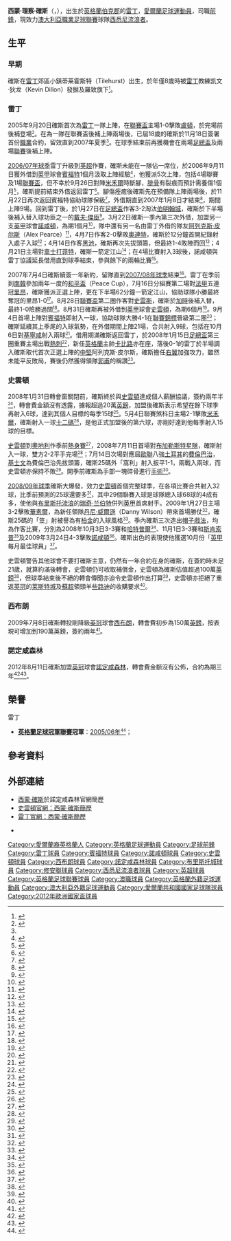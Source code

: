 {{Otheruses|other=名为西蒙·考克斯的其他人物|西蒙·考克斯 (赛艇运动员)}}
{{noteTA|G1=足球|G2=EPL|G3=FAcup
|T=zh-hans:西蒙·考克斯; zh-hk:西蒙·確斯;
|1=zh-hans:考克斯; zh-hk:確斯;
|2=zh-hans:西蒙·理查德·考克斯; zh-hk:西蒙·理察·確斯;
|3=zh-hans:戴夫·基特森; zh-hk:戴夫·傑臣;
|4=zh-hans:科贝尔; zh-hk:郭甫;
|5=zh-hans:卡佩罗; zh-hk:卡比路;
|6=zh-hans:阿列克斯·皮尔斯; zh-hk:阿歷斯·皮雅斯;
|7=zh-hans:费内巴切; zh-hk:費倫巴治;
|8=zh-hans:凯日曼; zh-hk:基士文;
|9=zh-hans:凯尔特人; zh-hk:些路迪;
|10=zh-hans:博格坎普; zh-hk:柏金;
}}
{{Infobox football biography 2
| playername          = 西蒙·確斯<br />''Simon Cox''
| image               = [[File:FIFA_WC-qualification_2014_-_Austria_vs_Ireland_2013-09-10_-_Simon_Cox_01.JPG|220px]]
| caption             = 
| fullname            = Simon Richard Cox
| dateofbirth         = {{birth date and age|1987|4|28|df=yes}}
| cityofbirth         = [[雷丁|雷丁]]
| countryofbirth      = [[英格蘭|英格蘭]]
| height              = {{height|ft=5|in=10}}
| position            = [[前鋒_(足球)|前鋒]]
| currentclub  = [[西悉尼流浪者足球俱樂部|西悉尼流浪者]]
| clubnumber   = 10
| youthyears1         = 1996−2005
| youthclubs1         = [[雷丁足球俱乐部|雷丁]]
| years1              = 2005−2008
| clubs1              = [[雷丁足球俱乐部|雷丁]]
| caps1               = 2
| goals1              = 0
| years2              = 2006
| clubs2              = → [[布伦特福德足球俱乐部|賓福特]]
| caps2               = 4
| goals2              = 0
| years3              = 2006−2007
| clubs3              = → [[布伦特福德足球俱乐部|賓福特]]
| caps3               = 9
| goals3              = 0
| years4              = 2007
| clubs4              = → [[北安普顿足球俱乐部|諾咸頓]]
| caps4               = 8
| goals4              = 3
| years5              = 2007−2008
| clubs5              = → [[斯温登足球俱乐部|史雲頓]]
| caps5               = 19
| goals5              = 8
| years6              = 2008−2009
| clubs6              = [[斯温登足球俱乐部|史雲頓]]
| caps6               = 62
| goals6              = 35
| years7              = 2009−2012
| clubs7              = [[西布罗姆维奇足球俱乐部|西布朗]]
| caps7               = 65
| goals7              = 10
| years8              = 2012−2014
| clubs8              = [[诺丁汉森林足球俱乐部|诺丁汉森林]]
| caps8               = 73
| goals8              = 14
| years9  = 2014–2016 | clubs9  = [[雷丁足球俱乐部|雷丁]]                                   | caps9  = 50  | goals9  = 9
| years10 = 2015–2016 | clubs10 = → [[布里斯托尔城足球俱乐部|布里斯托尔城]] (loan)                | caps10 = 4   | goals10 = 0
| years11 = 2016–2020 | clubs11 = [[绍森德足球俱乐部|绍森德]]                   | caps11 = 150 | goals11 = 43
| years12 = 2020–     | clubs12 = [[西悉尼流浪者足球俱樂部|西悉尼流浪者]] | caps12 = 26  | goals12 = 5
| nationalyears1 = 2011– | nationalteam1 = [[愛爾蘭國家足球隊|愛爾蘭]] | nationalcaps1 = 30 | nationalgoals1 = 4
| medaltemplates      = 
| club-update         = 2014年9月22日 (一) 08:21 (UTC)
| nationalteam-update = 2014年9月22日 (一) 08:21 (UTC)
}}
'''西蒙·理察·確斯'''（{{lang-en|Simon Richard Cox}}，{{bd|1987年|4月28日|catidx=Cox, Simon}}），出生於[[英格蘭|英格蘭]][[伯克郡|伯克郡]]的[[雷丁|雷丁]]，[[愛爾蘭|愛爾蘭]][[足球|足球]][[運動員|運動員]]，司職[[前鋒_(足球)|前鋒]]，現效力[[澳大利亞職業足球聯賽|澳大利亞職業足球聯賽]]球隊[[西悉尼流浪者足球俱樂部|西悉尼流浪者]]。

== 生平 ==
=== 早期 ===
確斯在[[雷丁|雷丁]]郊區小鎮蒂莱霍斯特（Tilehurst）出生，於年僅8歲時被[[雷丁足球俱乐部|雷丁]]教練凯文·狄龙（Kevin Dillon）發掘及羅致旗下<small><ref name=rfccontract>{{cite news |language=en |url=http://www.readingfc.premiumtv.co.uk/page/NewsDetail/0,,10306~743344,00.html |title=Reading-born Academy forward Simon Cox signs first professional contract |work=[[雷丁足球俱乐部|''readingfc.co.uk'']] |date=2005-11-18 |accessdate=2009-05-15 }}{{Dead link|date=2018年6月 |bot=InternetArchiveBot |fix-attempted=no }}</ref></small>。

=== 雷丁 ===
2005年9月20日確斯首次為[[雷丁足球俱乐部|雷丁]]一隊上陣，在[[英格蘭聯賽盃|聯賽盃]]主場1-0擊敗[[卢顿足球俱乐部|盧頓]]，於完場前後補登場<small><ref>{{cite news |language=en |url=http://news.bbc.co.uk/sport2/hi/football/league_cup/4258492.stm |title=Reading 1-0 Luton |publisher=[[BBC|BBC]] Sport |date=2005-09-20 |accessdate=2009-05-15 |archive-date=2018-06-17 |archive-url=https://web.archive.org/web/20180617144847/http://news.bbc.co.uk/sport2/hi/football/league_cup/4258492.stm |dead-url=no }}</ref></small>。在為一隊在聯賽盃後補上陣兩場後，已屆18歲的確斯於11月18日簽署首份[[職業|職業]]合約，留效直到2007年夏季<small><ref name=rfccontract/></small>。在球季結束前再獲機會在兩場[[英格蘭足總盃|足總盃]]及兩場[[英格蘭足球冠軍聯賽|聯賽]]後補上陣。

[[2006年至2007年英格蘭超級聯賽|2006/07年球季]]雷丁升級到[[英超|英超]]作賽，確斯未能在一隊佔一席位，於2006年9月11日獲外借到[[英格蘭足球甲級聯賽|英甲]]球會[[布伦特福德足球俱乐部|賓福特]]1個月汲取上陣經驗<small><ref>{{cite news |language=en |url=http://news.bbc.co.uk/sport2/hi/football/teams/b/brentford/5334580.stm |title=Reading teenager joins Brentford |publisher=[[BBC|BBC]] Sport |date=2006-09-11 |accessdate=2009-05-15 |archive-date=2016-03-07 |archive-url=https://web.archive.org/web/20160307195114/http://news.bbc.co.uk/sport2/hi/football/teams/b/brentford/5334580.stm |dead-url=no }}</ref></small>，他獲派5次上陣，包括4場聯賽及1場[[英格蘭聯賽盃|聯賽盃]]，但不幸於9月26日對陣[[米尔沃尔足球俱乐部|米禾爾]]時斷腳，[[腓骨|腓骨]]有裂痕而預計需養傷1個月<small><ref>{{cite news |language=en |url=http://news.bbc.co.uk/sport2/hi/football/teams/b/brentford/5385210.stm |title=Double injury blow hits Brentford |publisher=[[BBC|BBC]] Sport |date=2006-09-27 |accessdate=2009-05-15 |archive-date=2016-03-06 |archive-url=https://web.archive.org/web/20160306235644/http://news.bbc.co.uk/sport2/hi/football/teams/b/brentford/5385210.stm |dead-url=no }}</ref></small>，確斯提前結束外借返回雷丁<small><ref>{{cite news |language=en |url=http://www.readingfc.premiumtv.co.uk/page/NewsDetail/0,,10306~903968,00.html |title=Royals youngster Cox suffers broken leg while playing on loan at Brentford |work=[[雷丁足球俱乐部|''readingfc.co.uk'']] |date=2006-09-27 |accessdate=2009-05-15 |deadurl=yes |archiveurl=https://web.archive.org/web/20080210152811/http://www.readingfc.premiumtv.co.uk/page/NewsDetail/0%2C%2C10306~903968%2C00.html |archivedate=2008-02-10 }}</ref></small>。腳傷痊癒後確斯先在預備隊上陣兩場後，於11月22日再次返回賓福特協助球隊保級<small><ref>{{cite news |language=en |url=http://www.readingfc.premiumtv.co.uk/page/NewsDetail/0,,10306~932071,00.html |title=Cox joins Brentford on loan |work=[[雷丁足球俱乐部|''readingfc.co.uk'']] |date=2006-11-22 |accessdate=2009-05-15 |deadurl=yes |archiveurl=https://web.archive.org/web/20080210152816/http://www.readingfc.premiumtv.co.uk/page/NewsDetail/0%2C%2C10306~932071%2C00.html |archivedate=2008-02-10 }}</ref></small>，外借期直到2007年1月8日才結束<small><ref>{{cite news |language=en |url=http://news.bbc.co.uk/sport2/hi/football/teams/b/brentford/6174118.stm |title=Reading's Cox rejoins Brentford |publisher=[[BBC|BBC]] Sport |date=2006-11-22 |accessdate=2009-05-15 |archive-date=2016-03-08 |archive-url=https://web.archive.org/web/20160308191721/http://news.bbc.co.uk/sport2/hi/football/teams/b/brentford/6174118.stm |dead-url=no }}</ref></small>，期間上陣9場。回到雷丁後，於1月27日在[[英格蘭足總盃|足總盃]]作客3-2淘汰[[伯明翰城足球俱乐部|伯明翰城]]，確斯於下半場後補入替入球功臣之一的[[戴夫·傑臣|戴夫·傑臣]]<small><ref>{{cite news |language=en |url=http://news.bbc.co.uk/sport2/hi/football/fa_cup/6282157.stm |title=Birmingham 2-3 Reading |publisher=[[BBC|BBC]] Sport |date=2007-01-27 |accessdate=2009-05-15 |archive-date=2021-02-26 |archive-url=https://web.archive.org/web/20210226230258/http://news.bbc.co.uk/sport2/hi/football/fa_cup/6282157.stm |dead-url=no }}</ref></small>。3月22日確斯一季內第三次外借，加盟另一支[[英格蘭足球甲級聯賽|英甲]]球會[[北安普顿足球俱乐部|諾咸頓]]，為期1個月<small><ref>{{cite news |language=en |url=http://news.bbc.co.uk/sport2/hi/football/teams/n/northampton_town/6481135.stm |title=Northampton land Reading striker |publisher=[[BBC|BBC]] Sport |date=2007-03-22 |accessdate=2009-05-15 |archive-date=2016-03-07 |archive-url=https://web.archive.org/web/20160307144630/http://news.bbc.co.uk/sport2/hi/football/teams/n/northampton_town/6481135.stm |dead-url=no }}</ref></small>，隊中還有另一名由雷丁外借的隊友[[阿列克斯·皮尔斯|阿列克斯·皮尔斯]]（Alex Pearce）<small><ref>{{cite news |language=en |url=http://www.readingfc.premiumtv.co.uk/page/NewsDetail/0,,10306~1000532,00.html |title=Cox and Henry complete loan moves |work=[[雷丁足球俱乐部|''readingfc.co.uk'']] |date=2007-03-22 |accessdate=2009-05-15 |deadurl=yes |archiveurl=https://web.archive.org/web/20080210152739/http://www.readingfc.premiumtv.co.uk/page/NewsDetail/0%2C%2C10306~1000532%2C00.html |archivedate=2008-02-10 }}</ref></small>，4月7日作客2-0擊敗[[莱顿东方足球俱乐部|奧連特]]，確斯於12分鐘首開紀錄射入處子入球<small><ref>{{cite news |language=en |url=http://news.bbc.co.uk/sport2/hi/football/eng_div_2/6513451.stm |title=Leyton Orient 0-2 Northampton |publisher=[[BBC|BBC]] Sport |date=2007-04-07 |accessdate=2009-05-15 |archive-date=2016-03-10 |archive-url=https://web.archive.org/web/20160310075747/http://news.bbc.co.uk/sport2/hi/football/eng_div_2/6513451.stm |dead-url=no }}</ref></small>；4月14日作客[[黑池足球會|黑池]]，確斯再次先拔頭籌，但最終1-4敗陣而回<small><ref>{{cite news |language=en |url=http://news.bbc.co.uk/sport2/hi/football/eng_div_2/6534655.stm |title=Blackpool 4-1 Northampton |publisher=[[BBC|BBC]] Sport |date=2007-04-14 |accessdate=2009-05-15 |archive-date=2012-11-12 |archive-url=https://web.archive.org/web/20121112030412/http://news.bbc.co.uk/sport2/hi/football/eng_div_2/6534655.stm |dead-url=no }}</ref></small>；4月21日主場對[[切斯特菲尔德足球俱乐部|車士打菲特]]，確斯一箭定江山<small><ref>{{cite news |language=en |url=http://news.bbc.co.uk/sport2/hi/football/eng_div_2/6555299.stm |title=Northampton 1-0 Chesterfield |publisher=[[BBC|BBC]] Sport |date=2007-04-21 |accessdate=2009-05-15 |archive-date=2016-03-07 |archive-url=https://web.archive.org/web/20160307081932/http://news.bbc.co.uk/sport2/hi/football/eng_div_2/6555299.stm |dead-url=no }}</ref></small>；在4場比賽射入3球後，諾咸頓與雷丁協議延長借用直到球季結束，參與餘下的兩輪比賽<small><ref>{{cite news |language=en |url=http://news.bbc.co.uk/sport2/hi/football/teams/n/northampton_town/6595347.stm |title=Reading's Cox stays with Cobblers |publisher=[[BBC|BBC]] Sport |date=2007-04-26 |accessdate=2009-05-15 |archive-date=2016-03-07 |archive-url=https://web.archive.org/web/20160307092638/http://news.bbc.co.uk/sport2/hi/football/teams/n/northampton_town/6595347.stm |dead-url=no }}</ref></small>。

2007年7月4日確斯續簽一年新約，留隊直到[[2007年至2008年英格蘭超級聯賽|2007/08年球季]]結束<small><ref>{{cite news |language=en |url=http://www.readingfc.premiumtv.co.uk/page/NewsDetail/0,,10306~1067116,00.html |title=Four new contracts agreed |publisher=[[雷丁足球俱乐部|''readingfc.co.uk'']] |date=2007-07-04 |accessdate=2009-05-15 |deadurl=yes |archiveurl=https://web.archive.org/web/20080411130459/http://www.readingfc.premiumtv.co.uk/page/NewsDetail/0%2C%2C10306~1067116%2C00.html |archivedate=2008-04-11 }}</ref></small>。雷丁在季前到[[南韓|南韓]]參加兩年一度的[[和平盃足球賽|和平盃]]（Peace Cup），7月16日分組賽第二場對[[法甲|法甲]]五連冠[[里昂足球會|里昂]]，確斯獲派正選上陣，更在下半場62分鐘一箭定江山，協助球隊小勝最終奪冠的里昂1-0<small><ref>{{cite web |language=en |url=http://www.rsssf.com/tablesp/peacecup07.html |title=Peace Cup 2007 |publisher=RSSSF |date=2008-07-03 |accessdate=2009-05-15 |archive-date=2018-10-30 |archive-url=https://web.archive.org/web/20181030185848/http://www.rsssf.com/tablesp/peacecup07.html |dead-url=no }}</ref></small>。8月28日[[英格蘭聯賽盃|聯賽盃]]第二圈作客對[[斯旺西城足球俱乐部|史雲斯]]，確斯於[[加時賽|加時]]後補入替，最終1-0險勝過關<small><ref>{{cite news |language=en |url=http://news.bbc.co.uk/sport2/hi/football/league_cup/6963517.stm |title=Swansea 0-1 Reading (aet) |publisher=[[BBC|BBC]] Sport |date=2007-08-28 |accessdate=2009-05-15 |archive-date=2020-10-04 |archive-url=https://web.archive.org/web/20201004042359/http://news.bbc.co.uk/sport2/hi/football/league_cup/6963517.stm |dead-url=no }}</ref></small>。8月31日確斯再被外借到[[英格蘭足球甲級聯賽|英甲]]球會[[斯温登足球俱乐部|史雲頓]]，為期6個月<small><ref>{{cite news |language=en |url=http://news.bbc.co.uk/sport2/hi/football/teams/s/swindon_town/6973434.stm |title=Swindon boss seals triple swoop |publisher=[[BBC|BBC]] Sport |date=2007-09-01 |accessdate=2009-05-15 |archive-date=2016-03-07 |archive-url=https://web.archive.org/web/20160307010637/http://news.bbc.co.uk/sport2/hi/football/teams/s/swindon_town/6973434.stm |dead-url=no }}</ref></small>。9月4日首場上陣對[[布伦特福德足球俱乐部|賓福特]]即射入一球，協助球隊大勝4-1在[[英格蘭聯賽錦標|聯賽錦標]]晉級第二圈<small><ref>{{cite news |language=en |url=http://news.bbc.co.uk/sport2/hi/football/6973865.stm |title=Swindon 4-1 Brentford |publisher=[[BBC|BBC]] Sport |date=2007-09-04 |accessdate=2009-05-15 |archive-date=2017-12-22 |archive-url=https://web.archive.org/web/20171222054044/http://news.bbc.co.uk/sport2/hi/football/6973865.stm |dead-url=no }}</ref></small>；確斯延續其上季尾的入球氣勢，在外借期間上陣21場，合共射入9球，包括在10月6日對[[吉林汉姆足球俱乐部|基寧咸]]射入兩球<small><ref>{{cite news |language=en |url=http://news.bbc.co.uk/sport2/hi/football/eng_div_2/7019637.stm |title=Swindon 5-0 Gillingham |publisher=[[BBC|BBC]] Sport |date=2007-10-06 |accessdate=2009-05-15 |archive-date=2016-03-07 |archive-url=https://web.archive.org/web/20160307110736/http://news.bbc.co.uk/sport2/hi/football/eng_div_2/7019637.stm |dead-url=no }}</ref></small>。借用期滿確斯返回雷丁，於2008年1月15日[[英格蘭足總盃|足總盃]]第三圈重賽主場出戰[[托特纳姆热刺足球俱乐部|熱刺]]<small><ref>{{cite news |language=en |url=http://news.bbc.co.uk/sport2/hi/football/fa_cup/7184872.stm |title=Reading 0-1 Tottenham |publisher=[[BBC|BBC]] Sport |date=2008-01-15 |accessdate=2009-05-15 |archive-date=2008-01-19 |archive-url=https://web.archive.org/web/20080119075215/http://news.bbc.co.uk/sport2/hi/football/fa_cup/7184872.stm |dead-url=no }}</ref></small>，新任[[英格蘭足球代表隊|英格蘭]]主帥[[法比奥·卡佩罗|卡比路]]亦在座，落後0-1的雷丁於半場調入確斯取代首次正選上陣的[[後衛_(足球)|中堅]]阿列克斯·皮尔斯，確斯擔任[[中場|右翼]]加強攻力，雖然未能平反敗局，賽後仍然獲得領隊[[斯蒂夫·科贝尔|郭甫]]的稱讚<small><ref>{{cite news |language=en |url=http://www.readingfc.premiumtv.co.uk/page/NewsDetail/0,,10306~1216505,00.html |title=Verdict on Federici, Cox, Pearce & Lita |publisher=[[雷丁足球俱乐部|''readingfc.co.uk'']] |date=2008-01-16 |accessdate=2009-05-15 |deadurl=yes |archiveurl=https://web.archive.org/web/20080117030212/http://www.readingfc.premiumtv.co.uk/page/NewsDetail/0%2C%2C10306~1216505%2C00.html |archivedate=2008-01-17 }}</ref></small>。

=== 史雲頓 ===
2008年1月31日轉會窗關閉前，確斯終於與[[斯温登足球俱乐部|史雲頓]]達成個人薪酬協議，簽約兩年半<small><ref>{{cite news |language=en |url=http://news.bbc.co.uk/sport2/hi/football/teams/s/swindon_town/7219857.stm |title=Swindon sign Reading striker Cox |publisher=[[BBC|BBC]] Sport |date=2008-01-31 |accessdate=2009-05-15 |archive-date=2020-10-17 |archive-url=https://web.archive.org/web/20201017001405/http://news.bbc.co.uk/sport2/hi/football/teams/s/swindon_town/7219857.stm |dead-url=no }}</ref></small>，轉會費金額沒有透露，據報超過20萬[[英鎊|英鎊]]，加盟後確斯表示希望在餘下球季再射入6球，達到其個人目標的每季15球<small><ref>{{cite news |language=en |url=http://news.bbc.co.uk/sport2/hi/football/teams/s/swindon_town/7234977.stm |title=Striker Cox seeks six more goals |publisher=[[BBC|BBC]] Sport |date=2008-02-08 |accessdate=2009-05-15 |archive-date=2016-03-07 |archive-url=https://web.archive.org/web/20160307190159/http://news.bbc.co.uk/sport2/hi/football/teams/s/swindon_town/7234977.stm |dead-url=no }}</ref></small>。5月4日聯賽煞科日主場2-1擊敗[[米尔沃尔足球俱乐部|米禾爾]]，確斯射入一球[[十二碼|十二碼]]<small><ref>{{cite news |language=en |url=http://news.bbc.co.uk/sport2/hi/football/eng_div_2/7368714.stm |title=Swindon 2-1 Millwall |publisher=[[BBC|BBC]] Sport |date=2008-05-15 |accessdate=2009-05-15 |archive-date=2019-04-02 |archive-url=https://web.archive.org/web/20190402163132/http://news.bbc.co.uk/sport2/hi/football/eng_div_2/7368714.stm |dead-url=no }}</ref></small>，是他正式加盟後的第六球，亦剛好達到他每季射入15球的目標。

[[斯温登足球俱乐部|史雲頓]]到[[奧地利|奧地利]]作季前[[熱身賽|熱身賽]]<small><ref>{{cite news |language=en |url=http://news.bbc.co.uk/sport2/hi/football/teams/s/swindon_town/7497957.stm |title=Swindon in Austria for pre-season |publisher=[[BBC|BBC]] Sport |date=2008-07-09 |accessdate=2009-05-15 |archive-date=2016-03-07 |archive-url=https://web.archive.org/web/20160307070912/http://news.bbc.co.uk/sport2/hi/football/teams/s/swindon_town/7497957.stm |dead-url=no }}</ref></small>，2008年7月11日首場對[[布加勒斯特星隊|布加勒斯特星隊]]，確斯射入一球，雙方2-2平手完場<small><ref>{{cite news |language=en |url=http://news.bbc.co.uk/sport2/hi/football/teams/s/swindon_town/7502575.stm |title=We learned from Steaua - Malpas |publisher=[[BBC|BBC]] Sport |date=2008-07-11 |accessdate=2009-05-15 |archive-date=2016-03-07 |archive-url=https://web.archive.org/web/20160307082020/http://news.bbc.co.uk/sport2/hi/football/teams/s/swindon_town/7502575.stm |dead-url=no }}</ref></small>；7月14日次場對應屆[[歐聯|歐聯]]八強[[土耳其|土耳其]]的[[费内巴切体育俱乐部|費倫巴治]]，[[马特亚·凯日曼|基士文]]為費倫巴治先拔頭籌，確斯25碼外「窩利」射入扳平1-1，兩戰入兩球，而史雲頓亦保持不敗<small><ref>{{cite news |language=en |url=http://news.bbc.co.uk/sport2/hi/football/teams/s/swindon_town/7504977.stm |title=Cox on target in Fenerbahce draw |publisher=[[BBC|BBC]] Sport |date=2008-07-14 |accessdate=2009-05-15 |archive-date=2016-03-07 |archive-url=https://web.archive.org/web/20160307215047/http://news.bbc.co.uk/sport2/hi/football/teams/s/swindon_town/7504977.stm |dead-url=no }}</ref></small>。開季前確斯為手部一塊碎骨進行[[手術|手術]]<small><ref>{{cite news |language=en |url=http://news.bbc.co.uk/sport2/hi/football/teams/s/swindon_town/7528495.stm |title=Swindon hit by Amankwaah injury |publisher=[[BBC|BBC]] Sport |date=2008-07-28 |accessdate=2009-05-15 |archive-date=2016-03-07 |archive-url=https://web.archive.org/web/20160307143229/http://news.bbc.co.uk/sport2/hi/football/teams/s/swindon_town/7528495.stm |dead-url=no }}</ref></small>。

[[2008年至2009年英格蘭足球甲級聯賽|2008/09年球季]]確斯大爆發，效力[[斯温登足球俱乐部|史雲頓]]首個完整球季，在各項比賽合共射入32球，比季前預測的25球還要多<small><ref>{{cite news |language=en |url=http://news.bbc.co.uk/sport2/hi/football/teams/s/swindon_town/7539906.stm |title=Striker Cox has lofty ambitions |publisher=[[BBC|BBC]] Sport |date=2008-08-07 |accessdate=2009-05-15 |archive-date=2016-03-07 |archive-url=https://web.archive.org/web/20160307062615/http://news.bbc.co.uk/sport2/hi/football/teams/s/swindon_town/7539906.stm |dead-url=no }}</ref></small>，其中29個聯賽入球是球隊總入球68球的4成有多，使他與[[布里斯托流浪足球俱乐部|布里斯托流浪]]的[[瑞奇·兰伯特|瑞奇·兰伯特]]併列[[英格蘭足球甲級聯賽|英甲]]首席射手。2009年1月27日主場3-2擊敗[[沃尔索尔足球俱乐部|華素爾]]，為新任領隊[[丹尼·威爾遜|丹尼·威爾遜]]（Danny Wilson）帶來首場勝仗<small><ref>{{cite news |language=en |url=http://news.bbc.co.uk/sport2/hi/football/eng_div_2/7847270.stm |title=Swindon 3-2 Walsall |publisher=[[BBC|BBC]] Sport |date=2009-01-27 |accessdate=2009-05-15 |archive-date=2016-03-07 |archive-url=https://web.archive.org/web/20160307202222/http://news.bbc.co.uk/sport2/hi/football/eng_div_2/7847270.stm |dead-url=no }}</ref></small>，確斯25碼的「笠」射被譽為有[[丹尼斯·博格坎普|柏金]]的入球風格<small><ref>{{cite news |language=en |url=http://news.bbc.co.uk/sport2/hi/football/teams/s/swindon_town/7856012.stm |title=Wilson hails 'classic' Cox goal |publisher=[[BBC|BBC]] Sport |date=2009-01-28 |accessdate=2009-05-15 |archive-date=2016-03-10 |archive-url=https://web.archive.org/web/20160310123632/http://news.bbc.co.uk/sport2/hi/football/teams/s/swindon_town/7856012.stm |dead-url=no }}</ref></small>。季內確斯三次造出[[帽子戲法|帽子戲法]]，均為作客比賽，分別為2008年10月3日3-3賽和[[哈特尔普尔联足球俱乐部|哈特普爾]]<small><ref>{{cite news |language=en |url=http://news.bbc.co.uk/sport2/hi/football/eng_div_2/7639299.stm |title=Hartlepool 3-3 Swindon |publisher=[[BBC|BBC]] Sport |date=2008-10-03 |accessdate=2009-05-15 |archive-date=2018-10-16 |archive-url=https://web.archive.org/web/20181016032844/http://news.bbc.co.uk/sport2/hi/football/eng_div_2/7639299.stm |dead-url=no }}</ref></small>、11月1日3-3賽和[[斯坎索普联足球俱乐部|斯肯索普]]<small><ref>{{cite news |language=en |url=http://news.bbc.co.uk/sport2/hi/football/eng_div_2/7686103.stm |title=Scunthorpe 3-3 Swindon |publisher=[[BBC|BBC]] Sport |date=2008-11-01 |accessdate=2009-05-15 |archive-date=2018-10-16 |archive-url=https://web.archive.org/web/20181016081400/http://news.bbc.co.uk/sport2/hi/football/eng_div_2/7686103.stm |dead-url=no }}</ref></small>及2009年3月24日4-3擊敗[[北安普顿足球俱乐部|諾咸頓]]<small><ref>{{cite news |language=en |url=http://news.bbc.co.uk/sport2/hi/football/eng_div_2/7948790.stm |title=Northampton 3-4 Swindon |publisher=[[BBC|BBC]] Sport |date=2009-03-24 |accessdate=2009-05-15 |archive-date=2018-10-16 |archive-url=https://web.archive.org/web/20181016081358/http://news.bbc.co.uk/sport2/hi/football/eng_div_2/7948790.stm |dead-url=no }}</ref></small>。確斯出色的表現使他獲選10月份「[[英格蘭足球甲級聯賽|英甲]]每月最佳球員」<small><ref>{{cite news |language=en |url=http://news.bbc.co.uk/sport2/hi/football/eng_div_2/7948790.stm |title=Swindon's Cox wins monthly award |publisher=[[BBC|BBC]] Sport |date=2008-11-04 |accessdate=2009-05-15 |archive-date=2018-10-16 |archive-url=https://web.archive.org/web/20181016081358/http://news.bbc.co.uk/sport2/hi/football/eng_div_2/7948790.stm |dead-url=no }}</ref></small>。 

史雲頓警告其他球會不要打確斯主意，仍然有一年合約在身的確斯，在簽約時未足21歲，就算約滿後轉會，史雲頓仍可收取補償金，史雲頓為確斯估值超過100萬[[英鎊|英鎊]]<small><ref>{{cite news |language=en |url=http://news.bbc.co.uk/sport2/hi/football/teams/s/swindon_town/7978754.stm |title=Swindon value striker at over £1m |publisher=[[BBC|BBC]] Sport |date=2009-04-02 |accessdate=2009-05-15 |archive-date=2017-02-17 |archive-url=https://web.archive.org/web/20170217225342/http://news.bbc.co.uk/sport2/hi/football/teams/s/swindon_town/7978754.stm |dead-url=no }}</ref></small>，但球季結束後不絕的轉會傳聞亦迫令史雲頓作出打算<small><ref>{{cite news |language=en |url=http://news.bbc.co.uk/sport2/hi/football/teams/s/swindon_town/8040244.stm |title=Swindon prepared for Cox offers |publisher=[[BBC|BBC]] Sport |date=2009-05-08 |accessdate=2009-05-15 |archive-date=2017-02-17 |archive-url=https://web.archive.org/web/20170217231610/http://news.bbc.co.uk/sport2/hi/football/teams/s/swindon_town/8040244.stm |dead-url=no }}</ref></small>，史雲頓亦拒絕了重返[[英格蘭足球冠軍聯賽|英冠]]的[[莱斯特城足球俱乐部|莱斯特城]]及[[蘇格蘭足球超級聯賽|蘇超]]領頭羊[[凯尔特人足球俱乐部|些路迪]]的收購要求<small><ref>{{cite news |language=en |date=2009-05-14 |url=http://news.bbc.co.uk/sport1/hi/football/teams/l/leicester_city/8048694.stm |title=Swindon reject two bids for Cox |publisher=[[BBC|BBC]] Sport |accessdate=2009-05-15 |archive-date=2009-05-22 |archive-url=https://web.archive.org/web/20090522114543/http://news.bbc.co.uk/sport1/hi/football/teams/l/leicester_city/8048694.stm |dead-url=no }}</ref></small>。

=== 西布朗 ===
2009年7月8日確斯轉投剛降級[[英冠|英冠]]球會[[西布罗姆维奇足球俱乐部|西布朗]]，轉會費初步為150萬[[英鎊|英鎊]]，按表現可增加到190萬英鎊，簽約兩年<small><ref>{{cite news |language=en |url=http://news.bbc.co.uk/sport2/hi/football/teams/w/west_bromwich_albion/8124817.stm |title=Cox completes move to West Brom |publisher=[[BBC|BBC]] Sport |date=2009-07-08 |accessdate=2009-07-09 |archive-date=2019-08-20 |archive-url=https://web.archive.org/web/20190820044309/http://news.bbc.co.uk/sport2/hi/football/teams/w/west_bromwich_albion/8124817.stm |dead-url=no }}</ref></small>。

=== 諾定咸森林 ===
2012年8月11日確斯加盟[[英冠|英冠]]球會[[诺丁汉森林足球俱乐部|諾定咸森林]]，轉會費金额沒有公佈，合約為期三年<ref>{{cite news |language=en |url=http://www1.skysports.com/football/news/12691/7983863/Cox-joins-Forest-influx |title=Cox joins Forest influx |publisher=''Sky Sports'' |date=2012-08-11 |accessdate=2012-08-12}}</ref><ref>{{cite news |language=en |url=http://www.bbc.co.uk/sport/0/football/19181121 |title=Nottingham Forest sign Simon Cox from West Brom on three-year deal |publisher=''[[BBC_Sport|BBC Sport]]'' |date=2012-08-14 |accessdate=2013-11-22 |archive-date=2014-07-29 |archive-url=https://web.archive.org/web/20140729061845/http://www.bbc.co.uk/sport/0/football/19181121 |dead-url=no }}</ref>。

== 榮譽 ==
;雷丁
* '''[[英格蘭足球冠軍聯賽|英格蘭足球冠軍聯賽]]冠軍'''：[[2005年至2006年英格蘭足球冠軍聯賽|2005/06年]]<small><ref>{{cite news |language=en |url=http://www.readingfc.premiumtv.co.uk/page/NewsDetail/0,,10306~1230498,00.html |title=Cox signs for Swindon |publisher=[[雷丁足球俱乐部|''readingfc.co.uk'']] |date=2008-02-01 |accessdate=2009-05-15 |deadurl=yes |archiveurl=https://web.archive.org/web/20080411142115/http://www.readingfc.premiumtv.co.uk/page/NewsDetail/0%2C%2C10306~1230498%2C00.html |archivedate=2008-04-11 }}</ref></small>；

== 參考資料 ==
{{reflist|2}}

== 外部連結 ==
* [https://web.archive.org/web/20131022040725/http://www.nottinghamforest.co.uk/team/player-profile/index.aspx?playerid=275646&tcmuri=314882 西蒙·確斯]於諾定咸森林官網簡歷 {{en}}
* [https://web.archive.org/web/20080704121513/http://www.swindontownfc.premiumtv.co.uk/page/ProfilesDetail/0,,10341~35281,00.html 史雲頓官網：西蒙·確斯簡歷] {{en}}
* [https://web.archive.org/web/20090509212058/http://www.readingfc.co.uk/page/ProfilesDetail/0,,10306~27463,00.html 雷丁官網：西蒙·確斯簡歷] {{en}}
* {{soccerbase|42170|西蒙·確斯}} {{en}}

{{2012年歐洲足球錦標賽愛爾蘭參賽名單}}

{{DEFAULTSORT:Cox, Simon}}
[[Category:愛爾蘭裔英格蘭人|Category:愛爾蘭裔英格蘭人]]
[[Category:英格蘭足球運動員|Category:英格蘭足球運動員]]
[[Category:足球前鋒|Category:足球前鋒]]
[[Category:雷丁球員|Category:雷丁球員]]
[[Category:賓福特球員|Category:賓福特球員]]
[[Category:諾咸頓球員|Category:諾咸頓球員]]
[[Category:史雲頓球員|Category:史雲頓球員]]
[[Category:西布朗球員|Category:西布朗球員]]
[[Category:諾定咸森林球員|Category:諾定咸森林球員]]
[[Category:布里斯托城球員|Category:布里斯托城球員]]
[[Category:修安聯球員|Category:修安聯球員]]
[[Category:西悉尼流浪者球員|Category:西悉尼流浪者球員]]
[[Category:英超球員|Category:英超球員]]
[[Category:英格蘭足球聯賽球員|Category:英格蘭足球聯賽球員]]
[[Category:澳職球員|Category:澳職球員]]
[[Category:英格蘭外籍足球運動員|Category:英格蘭外籍足球運動員]]
[[Category:澳大利亞外籍足球運動員|Category:澳大利亞外籍足球運動員]]
[[Category:愛爾蘭共和國國家足球隊球員|Category:愛爾蘭共和國國家足球隊球員]]
[[Category:2012年歐洲國家盃球員|Category:2012年歐洲國家盃球員]]